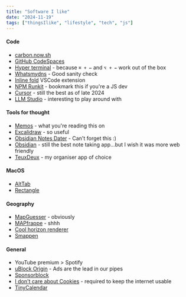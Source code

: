 ```yaml
---
title: "Software I like"
date: "2024-11-19"
tags: ["thingsIlike", "lifestyle", "tech", "js"]
---
```

#### Code
- [carbon.now.sh](https://carbon.now.sh)
- [GitHub CodeSpaces](https://github.com/codespaces)
- [Hyper terminal](https://hyper.is/) - because `⌘ + ←` and `⌥ + ←` work out of the box
- [Whatsmydns](https://www.whatsmydns.net/) - Good sanity check
- [Inline fold](https://marketplace.visualstudio.com/items?itemName=moalamri.inline-fold) VSCode extension
- [NPM Runkit](https://npm.runkit.com/) - bookmark this if you're a JS dev
- [Cursor](https://www.cursor.com/) - still the best as of late 2024
- [LLM Studio](https://lmstudio.ai/) - interesting to play around with

#### Tools for thought
- [Memos](https://usememos.com) - what you're reading this on 
- [Excalidraw](https://excalidraw.com/) - so useful 
- [Obsidian Notes Dater](https://obsidian.md/plugins?id=notes-dater) - Can't forget this :)
- [Obsidian](https://obsidian.md/) - still the best note taking app...but I wish it was more web friendly
- [TeuxDeux](https://teuxdeux.com) - my organiser app of choice

#### MacOS
- [AltTab](https://alt-tab-macos.netlify.app/)
- [Rectangle](https://rectangleapp.com/)

#### Geography
- [MapGuesser](https://mapguesser.com) - obviously
- [MAPfrappe](http://mapfrappe.com/?show=62899) - shhh
- [Cool horizon renderer](https://www.udeuschle.de/panoramas/makepanoramas_en.htm)
- [Smappen](https://www.smappen.com/)

#### General
- YouTube premium > Spotify 
- [uBlock Origin](https://ublockorigin.com/) - Ads are the lead in our pipes
- [Sponsorblock](https://chromewebstore.google.com/detail/sponsorblock-for-youtube/mnjggcdmjocbbbhaepdhchncahnbgone)
- [I don't care about Cookies](https://chromewebstore.google.com/detail/i-dont-care-about-cookies/fihnjjcciajhdojfnbdddfaoknhalnja) - required to keep the internet usable
- [TinyCalendar](https://chromewebstore.google.com/detail/tiny-calendar/aadffibnfkmdgacogepcbkhfaoacohnp)
